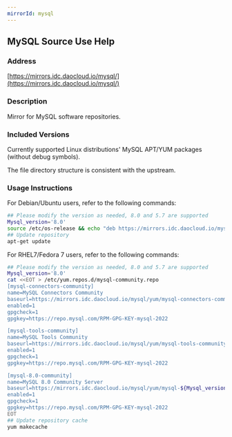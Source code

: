 ```yaml
---
mirrorId: mysql
---
```


## MySQL Source Use Help

### Address

[https://mirrors.idc.daocloud.io/mysql/](https://mirrors.idc.daocloud.io/mysql/)

### Description

Mirror for MySQL software repositories.

### Included Versions

Currently supported Linux distributions' MySQL APT/YUM packages (without debug symbols).

The file directory structure is consistent with the upstream.

### Usage Instructions

For Debian/Ubuntu users, refer to the following commands:

```bash
## Please modify the version as needed, 8.0 and 5.7 are supported
Mysql_version='8.0'
source /etc/os-release && echo "deb https://mirrors.idc.daocloud.io/mysql/apt/${ID,,} ${VERSION_CODENAME} mysql-${Mysql_version} mysql-tools" > /etc/apt/sources.list.d/mysql-community.list
## Update repository
apt-get update
```

For RHEL7/Fedora 7 users, refer to the following commands:
```bash
## Please modify the version as needed, 8.0 and 5.7 are supported
Mysql_version='8.0'
cat <<EOT > /etc/yum.repos.d/mysql-community.repo
[mysql-connectors-community]
name=MySQL Connectors Community
baseurl=https://mirrors.idc.daocloud.io/mysql/yum/mysql-connectors-community-el7-\$basearch/
enabled=1
gpgcheck=1
gpgkey=https://repo.mysql.com/RPM-GPG-KEY-mysql-2022

[mysql-tools-community]
name=MySQL Tools Community
baseurl=https://mirrors.idc.daocloud.io/mysql/yum/mysql-tools-community-el7-\$basearch/
enabled=1
gpgcheck=1
gpgkey=https://repo.mysql.com/RPM-GPG-KEY-mysql-2022

[mysql-8.0-community]
name=MySQL 8.0 Community Server
baseurl=https://mirrors.idc.daocloud.io/mysql/yum/mysql-${Mysql_version}-community-el7-\$basearch/
enabled=1
gpgcheck=1
gpgkey=https://repo.mysql.com/RPM-GPG-KEY-mysql-2022
EOT
## Update repository cache
yum makecache
```
